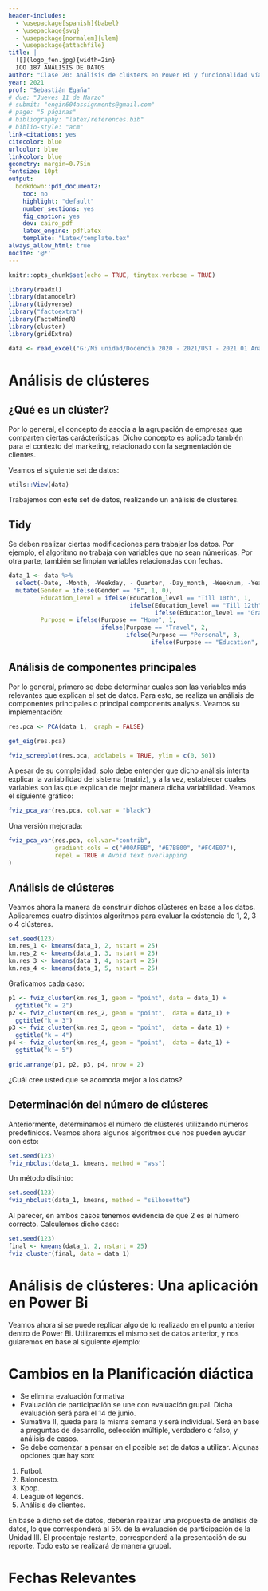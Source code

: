 ```yaml
---
header-includes:
  - \usepackage[spanish]{babel}
  - \usepackage{svg}
  - \usepackage[normalem]{ulem}
  - \usepackage{attachfile}
title: |
  ![](logo_fen.jpg){width=2in}  
  ICO 187 ANÁLISIS DE DATOS
author: "Clase 20: Análisis de clústers en Power Bi y funcionalidad vía web"
year: 2021
prof: "Sebastián Egaña"
# due: "Jueves 11 de Marzo"
# submit: "engin604assignments@gmail.com"
# page: "5 páginas"
# bibliography: "latex/references.bib"
# biblio-style: "acm"
link-citations: yes
citecolor: blue
urlcolor: blue
linkcolor: blue
geometry: margin=0.75in
fontsize: 10pt
output: 
  bookdown::pdf_document2:
    toc: no
    highlight: "default"
    number_sections: yes
    fig_caption: yes
    dev: cairo_pdf
    latex_engine: pdflatex
    template: "Latex/template.tex"
always_allow_html: true
nocite: '@*'
---
```


```r
knitr::opts_chunk$set(echo = TRUE, tinytex.verbose = TRUE)

library(readxl)
library(datamodelr)
library(tidyverse)
library("factoextra")
library(FactoMineR)
library(cluster)
library(gridExtra)

data <- read_excel("G:/Mi unidad/Docencia 2020 - 2021/UST - 2021 01 Análisis de Datos/clustering/BIData.xlsx")

```

# Análisis de clústeres

## ¿Qué es un clúster?

Por lo general, el concepto de asocia a la agrupación de empresas que comparten ciertas carácteristicas. Dicho concepto es aplicado también para el contexto del marketing, relacionado con la segmentación de clientes. 

Veamos el siguiente set de datos:

```r

utils::View(data)

```

Trabajemos con este set de datos, realizando un análisis de clústeres. 

## Tidy

Se deben realizar ciertas modificaciones para trabajar los datos. Por ejemplo, el algoritmo no trabaja con variables que no sean númericas. Por otra parte, también se limpian variables relacionadas con fechas. 


```r

data_1 <- data %>% 
  select(-Date, -Month, -Weekday, - Quarter, -Day_month, -Weeknum, -Year) %>% 
  mutate(Gender = ifelse(Gender == "F", 1, 0),
         Education_level = ifelse(Education_level == "Till 10th", 1, 
                                  ifelse(Education_level == "Till 12th", 2, 
                                         ifelse(Education_level == "Graduate", 3, 4))),
         Purpose = ifelse(Purpose == "Home", 1, 
                          ifelse(Purpose == "Travel", 2, 
                                 ifelse(Purpose == "Personal", 3, 
                                        ifelse(Purpose == "Education", 4, 5)))))

```

## Análisis de componentes principales

Por lo general, primero se debe determinar cuales son las variables más relevantes que explican el set de datos. Para esto, se realiza un análisis de componentes principales o principal components analysis. Veamos su implementación: 

```r

res.pca <- PCA(data_1,  graph = FALSE)

get_eig(res.pca)

fviz_screeplot(res.pca, addlabels = TRUE, ylim = c(0, 50))

```

A pesar de su complejidad, solo debe entender que dicho análisis intenta explicar la variabilidad del sistema (matriz), y a la vez, establecer cuales variables son las que explican de mejor manera dicha variabilidad. Veamos el siguiente gráfico:


```r
fviz_pca_var(res.pca, col.var = "black")
```

Una versión mejorada: 

```r
fviz_pca_var(res.pca, col.var="contrib",
             gradient.cols = c("#00AFBB", "#E7B800", "#FC4E07"),
             repel = TRUE # Avoid text overlapping
)
```

## Análisis de clústeres

Veamos ahora la manera de construir dichos clústeres en base a los datos. Aplicaremos cuatro distintos algoritmos para evaluar la existencia de 1, 2, 3 o 4 clústeres. 

```r
set.seed(123)
km.res_1 <- kmeans(data_1, 2, nstart = 25)
km.res_2 <- kmeans(data_1, 3, nstart = 25)
km.res_3 <- kmeans(data_1, 4, nstart = 25)
km.res_4 <- kmeans(data_1, 5, nstart = 25)

```

Graficamos cada caso: 

```r
p1 <- fviz_cluster(km.res_1, geom = "point", data = data_1) + 
  ggtitle("k = 2")
p2 <- fviz_cluster(km.res_2, geom = "point",  data = data_1) + 
  ggtitle("k = 3")
p3 <- fviz_cluster(km.res_3, geom = "point",  data = data_1) + 
  ggtitle("k = 4")
p4 <- fviz_cluster(km.res_4, geom = "point",  data = data_1) + 
  ggtitle("k = 5")

grid.arrange(p1, p2, p3, p4, nrow = 2)
```

¿Cuál cree usted que se acomoda mejor a los datos?

## Determinación del número de clústeres

Anteriormente, determinamos el número de clústeres utilizando números predefinidos. Veamos ahora algunos algoritmos que nos pueden ayudar con esto:

```r
set.seed(123)
fviz_nbclust(data_1, kmeans, method = "wss")

```

Un método distinto:

```r
set.seed(123)
fviz_nbclust(data_1, kmeans, method = "silhouette")
```

Al parecer, en ambos casos tenemos evidencia de que 2 es el número correcto. Calculemos dicho caso: 

```r
set.seed(123)
final <- kmeans(data_1, 2, nstart = 25)
fviz_cluster(final, data = data_1)
```

# Análisis de clústeres: Una aplicación en Power Bi

Veamos ahora si se puede replicar algo de lo realizado en el punto anterior dentro de Power Bi. Utilizaremos el mismo set de datos anterior, y nos guiaremos en base al siguiente ejemplo:


\href{https://www.pluralsight.com/guides/implement-clustering-in-powerbi}{Enlace acá}

# Cambios en la Planificación diáctica

+ Se elimina evaluación formativa
+ Evaluación de participación se une con evaluación grupal. Dicha evaluación será para el 14 de junio.
+ Sumativa II, queda para la misma semana y será individual. Será en base a preguntas de desarrollo, selección múltiple, verdadero o falso, y análisis de casos. 
+ Se debe comenzar a pensar en el posible set de datos a utilizar. Algunas opciones que hay son:

1. Futbol.
2. Baloncesto.
3. Kpop.
4. League of legends.
5. Análisis de clientes.

En base a dicho set de datos, deberán realizar una propuesta de análisis de datos, lo que corresponderá al 5% de la evaluación de participación de la Unidad III. El procentaje restante, corresponderá a la presentación de su reporte. Todo esto se realizará de manera grupal.  

# Fechas Relevantes

\begin{center}
\begin{tabular}{|c|l|c|c|}
	\hline
	Unidad & Evaluación & Ponderación & Fecha \\
	\hline
	Unidad I & \sout{Evaluación diagnóstica} & & 25/03/2021 \\
	\hline
	& \sout{Evaluación Individual Participación} & (5\%) & 05/04/2021 \\
	\hline
	& \sout{Evaluación Grupal} & (15\%) & 27/04/2021 - 04/05/2021 \\
	\hline
	& \sout{Evaluación Individual - Sumativa I} & (30\%) & 11/05/2021 \\
	\hline
	Unidad II & \sout{Evaluación Formativa} & & 13/05/2021 \\
	\hline
	& \sout{Evaluación Individual Participación} & (5\%) & 27/05/2021 \\
	\hline
	& Evaluación Grupal & (15\%) & 14/06/2021 \\
	\hline
	& Evaluación Individual - Sumativa II & (15\%) & 17/06/2021 \\
	\hline
	Unidad III & Evaluación Formativa & & 22/06/2021 \\
	\hline
	& Evaluación Individual Participación & (5\%) & 24/06/2021 \\
	\hline
	& Evaluación Individual Sesión I- Sumativa III & (15\%) & 08/07/2021 \\
	\hline
	& Evaluación Individual Sesión II- Sumativa III & (15\%) & 13/07/2021 \\
	\hline
\end{tabular}
\end{center}

